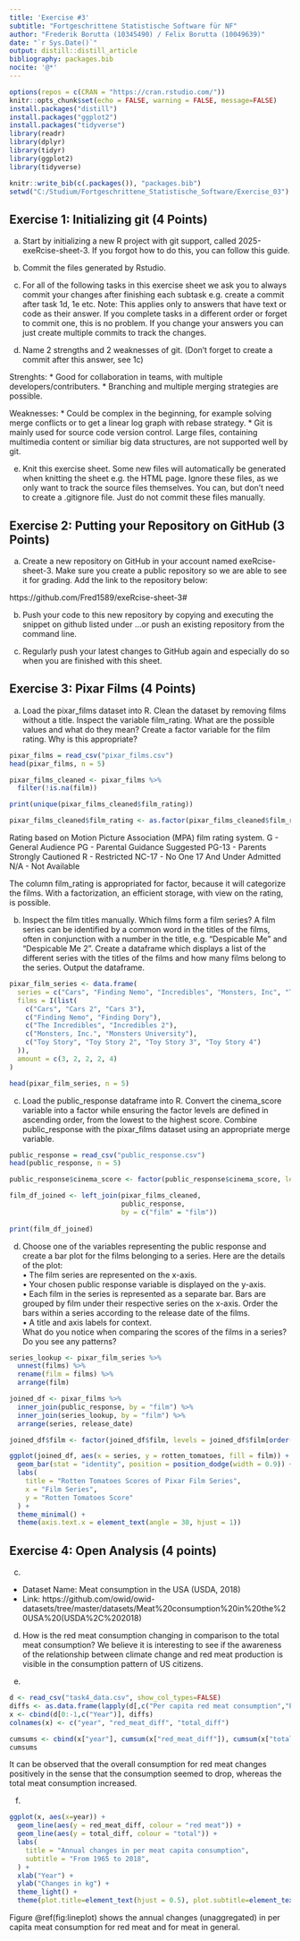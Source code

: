 ```yaml
---
title: 'Exercise #3'
subtitle: "Fortgeschrittene Statistische Software für NF"
author: "Frederik Borutta (10345490) / Felix Borutta (10049639)"
date: "`r Sys.Date()`"
output: distill::distill_article
bibliography: packages.bib
nocite: '@*'
---
```


```r
options(repos = c(CRAN = "https://cran.rstudio.com/"))
knitr::opts_chunk$set(echo = FALSE, warning = FALSE, message=FALSE)
install.packages("distill")
install.packages("ggplot2")
install.packages("tidyverse")
library(readr)
library(dplyr)
library(tidyr)
library(ggplot2)
library(tidyverse)

knitr::write_bib(c(.packages()), "packages.bib")
setwd("C:/Studium/Fortgeschrittene_Statistische_Software/Exercise_03")
```

## Exercise 1: Initializing git (4 Points)

a) Start by initializing a new R project with git support, called 2025-exeRcise-sheet-3. If you forgot
how to do this, you can follow this guide.


b) Commit the files generated by Rstudio.


c) For all of the following tasks in this exercise sheet we ask you to always commit your changes after
finishing each subtask e.g. create a commit after task 1d, 1e etc.
Note: This applies only to answers that have text or code as their answer. If you complete tasks
in a different order or forget to commit one, this is no problem. If you change your answers you
can just create multiple commits to track the changes.


d) Name 2 strengths and 2 weaknesses of git. (Don’t forget to create a commit after this answer, see 1c)

Strenghts:
  * Good for collaboration in teams, with multiple developers/contributers.
  * Branching and multiple merging strategies are possible.

Weaknesses:
  * Could be complex in the beginning, for example solving merge conflicts or to get a linear log graph with rebase strategy.
  * Git is mainly used for source code version control. Large files, containing multimedia content or similiar big data structures, are not supported well by git.

e) Knit this exercise sheet. Some new files will automatically be generated when knitting the sheet e.g. the
HTML page. Ignore these files, as we only want to track the source files themselves. You can, but
don’t need to create a .gitignore file. Just do not commit these files manually.


## Exercise 2: Putting your Repository on GitHub (3 Points)

a) Create a new repository on GitHub in your account named exeRcise-sheet-3. Make sure you create
a public repository so we are able to see it for grading. Add the link to the repository below:

https://github.com/Fred1589/exeRcise-sheet-3#


b) Push your code to this new repository by copying and executing the snippet on github listed under
...or push an existing repository from the command line.


c) Regularly push your latest changes to GitHub again and especially do so when you are finished with
this sheet.

## Exercise 3: Pixar Films (4 Points)

a) Load the pixar_films dataset into R. Clean the dataset by removing films without a title. Inspect the
variable film_rating. What are the possible values and what do they mean? Create a factor variable
for the film rating. Why is this appropriate?

```r
pixar_films = read_csv("pixar_films.csv")
head(pixar_films, n = 5)

pixar_films_cleaned <- pixar_films %>% 
  filter(!is.na(film))

print(unique(pixar_films_cleaned$film_rating))

pixar_films_cleaned$film_rating <- as.factor(pixar_films_cleaned$film_rating)
```

Rating based on Motion Picture Association (MPA) film rating system.
G - General Audience
PG - Parental Guidance Suggested
PG-13 - Parents Strongly Cautioned
R - Restricted
NC-17 - No One 17 And Under Admitted
N/A - Not Available

The column film_rating is appropriated for factor, because it will categorize the films. With a factorization, an efficient storage, with view on the rating, is possible.


b) Inspect the film titles manually. Which films form a film series? A film series can be identified by a
common word in the titles of the films, often in conjunction with a number in the title, e.g. “Despicable
Me” and “Despicable Me 2”. Create a dataframe which displays a list of the different series with the
titles of the films and how many films belong to the series. Output the dataframe.

```r
pixar_film_series <- data.frame(
  series = c("Cars", "Finding Nemo", "Incredibles", "Monsters, Inc", "Toy Story"),
  films = I(list(
    c("Cars", "Cars 2", "Cars 3"),
    c("Finding Nemo", "Finding Dory"),
    c("The Incredibles", "Incredibles 2"),
    c("Monsters, Inc.", "Monsters University"),
    c("Toy Story", "Toy Story 2", "Toy Story 3", "Toy Story 4")
  )),
  amount = c(3, 2, 2, 2, 4)
)

head(pixar_film_series, n = 5)
```

c) Load the public_response dataframe into R. Convert the cinema_score variable into a factor while
ensuring the factor levels are defined in ascending order, from the lowest to the highest score. Combine
public_response with the pixar_films dataset using an appropriate merge variable.

```r
public_response = read_csv("public_response.csv")
head(public_response, n = 5)

public_response$cinema_score <- factor(public_response$cinema_score, levels = sort(unique(public_response$cinema_score)), ordered = TRUE)

film_df_joined <- left_join(pixar_films_cleaned, 
                            public_response, 
                            by = c("film" = "film"))
                            
print(film_df_joined)
```

d) Choose one of the variables representing the public response and create a bar plot for the films belonging
to a series. Here are the details of the plot:  
• The film series are represented on the x-axis.  
• Your chosen public response variable is displayed on the y-axis.  
• Each film in the series is represented as a separate bar. Bars are grouped by film under their
respective series on the x-axis. Order the bars within a series according to the release date of the
films.  
• A title and axis labels for context.  
What do you notice when comparing the scores of the films in a series? Do you see any patterns?


```r
series_lookup <- pixar_film_series %>%
  unnest(films) %>%
  rename(film = films) %>% 
  arrange(film)

joined_df <- pixar_films %>%
  inner_join(public_response, by = "film") %>%
  inner_join(series_lookup, by = "film") %>%
  arrange(series, release_date)

joined_df$film <- factor(joined_df$film, levels = joined_df$film[order(joined_df$series, joined_df$release_date)])

ggplot(joined_df, aes(x = series, y = rotten_tomatoes, fill = film)) +
  geom_bar(stat = "identity", position = position_dodge(width = 0.9)) +
  labs(
    title = "Rotten Tomatoes Scores of Pixar Film Series",
    x = "Film Series",
    y = "Rotten Tomatoes Score"
  ) +
  theme_minimal() +
  theme(axis.text.x = element_text(angle = 30, hjust = 1))
```

## Exercise 4: Open Analysis (4 points)

c) 
* Dataset Name: Meat consumption in the USA (USDA, 2018)
* Link: https://github.com/owid/owid-datasets/tree/master/datasets/Meat%20consumption%20in%20the%20USA%20(USDA%2C%202018)

d) How is the red meat consumption changing in comparison to the total meat consumption? We believe it is interesting to see if the awareness of the relationship between climate change and red meat production is visible in the consumption pattern of US citizens.

e)

```r
d <- read_csv("task4_data.csv", show_col_types=FALSE)
diffs <- as.data.frame(lapply(d[,c("Per capita red meat consumption","Per capita total meat consumption")], diff, lag=1))
x <- cbind(d[0:-1,c("Year")], diffs)
colnames(x) <- c("year", "red_meat_diff", "total_diff")

cumsums <- cbind(x["year"], cumsum(x["red_meat_diff"]), cumsum(x["total_diff"]))
cumsums
```

It can be observed that the overall consumption for red meat changes positively in the sense that the consumption seemed to drop, whereas the total meat consumption increased.

f)

```r
ggplot(x, aes(x=year)) + 
  geom_line(aes(y = red_meat_diff, colour = "red meat")) + 
  geom_line(aes(y = total_diff, colour = "total")) +
  labs(
    title = "Annual changes in per meat capita consumption",
    subtitle = "From 1965 to 2018",
  ) +
  xlab("Year") +
  ylab("Changes in kg") +
  theme_light() +
  theme(plot.title=element_text(hjust = 0.5), plot.subtitle=element_text(hjust=0.5))
```

Figure \@ref(fig:lineplot) shows the annual changes (unaggregated) in per capita meat consumption for red meat and for meat in general.

